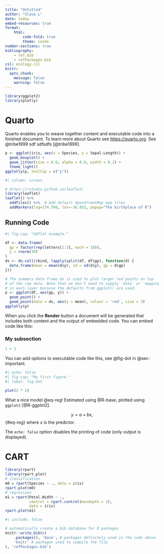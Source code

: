 ```yaml
---
title: "Untitled"
author: "Slava L"
date: today
embed-resources: true
format: 
    html:
        code-fold: true
        theme: cosmo
number-sections: true
bibliography: 
    - ref.bib
    - refPackages.bib
csl: ecology.csl
knitr:
  opts_chunk:
    message: false
    warning: false
---
```


```r
library(ggplot2)
library(plotly)
```

# Quarto 

Quarto enables you to weave together content and executable code into a finished document. To learn more about Quarto see <https://quarto.org>. See @tribe1999 sdf sdfsdfs [@tribe1999].

```r
p <- ggplot(iris, aes(x = Species, y = Sepal.Length)) +
  geom_boxplot() +
  geom_jitter(size = 0.6, alpha = 0.9, width = 0.2) +
  theme_light()
ggplotly(p, tooltip = c("y"))

```

```r
#| column: screen

# https://rstudio.github.io/leaflet/
library(leaflet)
leaflet() %>%
  addTiles() %>%  # Add default OpenStreetMap map tiles
  addMarkers(lng=174.768, lat=-36.852, popup="The birthplace of R")
```

## Running Code

```r
#| fig-cap: "GGPlot example."

df <- data.frame(
  gp = factor(rep(letters[1:3], each = 10)),
  y = rnorm(30)
)
ds <- do.call(rbind, lapply(split(df, df$gp), function(d) {
  data.frame(mean = mean(d$y), sd = sd(d$y), gp = d$gp)
}))

# The summary data frame ds is used to plot larger red points on top
# of the raw data. Note that we don't need to supply `data` or `mapping`
# in each layer because the defaults from ggplot() are used.
p <- ggplot(df, aes(gp, y)) +
  geom_point() +
  geom_point(data = ds, aes(y = mean), colour = 'red', size = 3)
ggplotly(p)
```

When you click the **Render** button a document will be generated that includes both content and the output of embedded code. You can embed code like this:

### My subsection {#sec-important}

```r
1 + 1
```


You can add options to executable code like this, see @fig-dot in @sec-important.

```r
#| echo: false
#| fig-cap: "My first figure."
#| label: fig-dot

plot(2 * 2)
```

What a nice model @eq-reg! Estimated using @R-base, plotted using `ggplot2` [@R-ggplot2].

$$
y = a + bx,
$${#eq-reg}
where $x$ is the predictor.


The `echo: false` option disables the printing of code (only output is displayed).


# CART

```r
library(rpart)
library(rpart.plot)
# classification
m0 = rpart(Species ~ ., data = iris)
rpart.plot(m0)
# regression
m1 = rpart(Petal.Width ~ ., 
           control = rpart.control(maxdepth = 2),
           data = iris)
rpart.plot(m1)
```


```r
#| include: false

# automatically create a bib database for R packages
knitr::write_bib(c(
    .packages(), 'base', # packages definitely used in the code above
    'knitr' # packages used to compile the file
), 'refPackages.bib')
```

